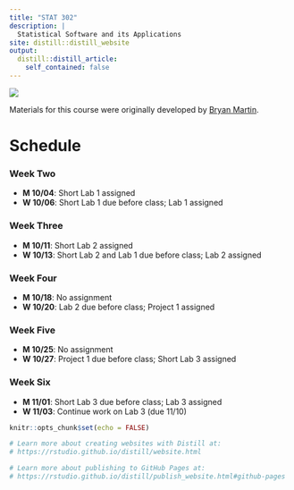 ```yaml
---
title: "STAT 302"
description: |
  Statistical Software and its Applications
site: distill::distill_website
output:
  distill::distill_article:
    self_contained: false
---
```



![](files/images/bombe.jpeg)

Materials for this course were originally developed by [Bryan Martin](https://bryandmartin.github.io/STAT302/index.html).

# Schedule 

### Week Two

* **M 10/04**: Short Lab 1 assigned
* **W 10/06**: Short Lab 1 due before class; Lab 1 assigned

### Week Three

* **M 10/11**: Short Lab 2 assigned
* **W 10/13**: Short Lab 2 and Lab 1 due before class; Lab 2 assigned

### Week Four

* **M 10/18**: No assignment
* **W 10/20**: Lab 2 due before class; Project 1 assigned

### Week Five

* **M 10/25**: No assignment
* **W 10/27**: Project 1 due before class; Short Lab 3 assigned

### Week Six

* **M 11/01**: Short Lab 3 due before class; Lab 3 assigned
* **W 11/03**: Continue work on Lab 3 (due 11/10)




```r
knitr::opts_chunk$set(echo = FALSE)

# Learn more about creating websites with Distill at:
# https://rstudio.github.io/distill/website.html

# Learn more about publishing to GitHub Pages at:
# https://rstudio.github.io/distill/publish_website.html#github-pages

```

